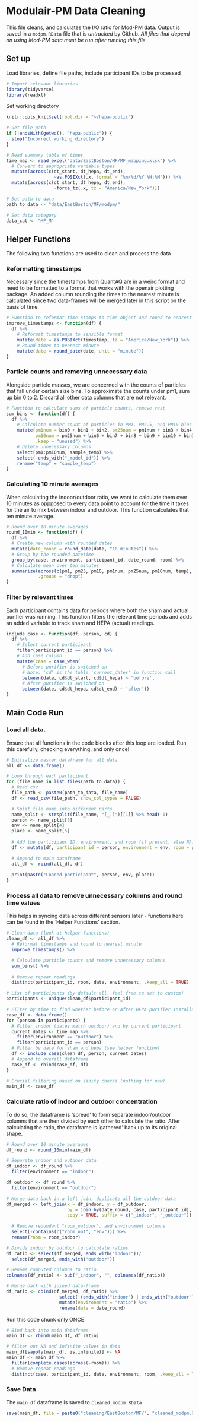 # Modulair-PM Data Cleaning
This file cleans, and calculates the I/O ratio for Mod-PM data. Output is saved in a `modpm.RData` file that is *untracked* by Github. *All files that depend on using Mod-PM data must be run after running this file.*


## Set up
Load libraries, define file paths, include participant IDs to be processed
```r
# Import relevant libraries
library(tidyverse)
library(readxl)
```
Set working directory
```r
knitr::opts_knit$set(root.dir = "~/hepa-public")
```

```r
# Get file path
if (!endsWith(getwd(), "hepa-public")) {
  stop("Incorrect working directory")
}
```

```r
# Read summary table of times
time_map <- read_excel("data/EastBoston/MF/MF_mapping.xlsx") %>%
  # Convert to appropriate variable types
  mutate(across(c(dt_start, dt_hepa, dt_end), 
                  ~as.POSIXct(.x, format = "%m/%d/%Y %H:%M"))) %>%
  mutate(across(c(dt_start, dt_hepa, dt_end), 
                  ~force_tz(.x, tz = "America/New_York")))
```


```r
# Set path to data
path_to_data <- "data/EastBoston/MF/modpm/"

# Set data category
data_cat <- "MF_M"
```

## Helper Functions
The following two functions are used to clean and process the data

### Reformatting timestamps
Necessary since the timestamps from QuantAQ are in a weird format and need to be formatted to a format that works with the openair plotting package. An added column rounding the times to the nearest minute is calculated since two data-frames will be merged later in this script on the basis of time.

```r
# Function to reformat time-stamps to time object and round to nearest minute
improve_timestamps <- function(df) {
  df %>%
    # Reformat timestamps to sensible format
    mutate(date = as.POSIXct(timestamp, tz = "America/New_York")) %>%
    # Round times to nearest minute
    mutate(date = round_date(date, unit = "minute"))
}
```

### Particle counts and removing unnecessary data
Alongside particle masses, we are concerned with the counts of particles that fall under certain size bins. To approximate the counts under pm1, sum up bin 0 to 2. Discard all other data columns that are not relevant.
```r
# Function to calculate sums of particle counts, remove rest
sum_bins <- function(df) {
  df %>%
    # Calculate number count of particles in PM1, PM2.5, and PM10 bins
    mutate(pm1num = bin0 + bin1 + bin2, pm25num = pm1num + bin3 + bin4 + bin5,
           pm10num = pm25num + bin6 + bin7 + bin8 + bin9 + bin10 + bin11, 
           .keep = "unused") %>%
    # Delete unnecessary columns
    select(pm1:pm10num, sample_temp) %>%
    select(-ends_with("_model_id")) %>%
    rename("temp" = "sample_temp")
}

```

### Calculating 10 minute averages
When calculating the indoor/outdoor ratio, we want to calculate them over 10 minutes as oppposed to every data point to account for the time it takes for the air to mix between indoor and outdoor. This function calculates that ten minute average.
```r
# Round over 10 minute averages
round_10min <- function(df) {
  df %>%
  # Create new column with rounded dates
  mutate(date_round = round_date(date, "10 minutes")) %>%
  # Group by the rounded datetime
  group_by(case, environment, participant_id, date_round, room) %>%
  # Calculate mean over ten minutes
  summarize(across(c(pm1, pm25, pm10, pm1num, pm25num, pm10num, temp), mean), 
            .groups = "drop")
}

```

### Filter by relevant times
Each participant contains data for periods where both the sham and actual purifier was running. This function filters the relevant time periods and adds an added variable to track sham and HEPA (actual) readings.
```r
include_case <- function(df, person, cd) {
  df %>%
    # Select current participant
    filter(participant_id == person) %>%
    # Add case column
    mutate(case = case_when(
      # Before purifier is switched on
      # Note: 'cd' is the table 'current_dates' in function call
      between(date, cd$dt_start, cd$dt_hepa) ~ 'before',
      # After purifier is switched on
      between(date, cd$dt_hepa, cd$dt_end) ~ 'after'))
}
```

## Main Code Run
### Load all data. 
Ensure that all functions in the code blocks after this loop are loaded. Run this carefully, checking everything, and only once!
```r
# Initialize master dataframe for all data
all_df <- data.frame()

# Loop through each participant
for (file_name in list.files(path_to_data)) {
  # Read csv
  file_path <- paste0(path_to_data, file_name)
  df <- read_csv(file_path, show_col_types = FALSE)

  # Split file name into different parts
  name_split <- strsplit(file_name, "[_.]")[[1]] %>% head(-1)
  person <- name_split[3]
  env <- name_split[4]
  place <- name_split[5]
  
  # Add the participant ID, environment, and room (if present, else NA)
  df <- mutate(df, participant_id = person, environment = env, room = place)

  # Append to main dataframe
  all_df <- rbind(all_df, df)
  
  print(paste("Loaded participant", person, env, place))
}

```

### Process all data to remove unnecessary columns and round time values 
This helps in syncing data across different sensors later - functions here can be found in the 'Helper Functions' section.
```r
# Clean data (look at helper functions)
clean_df <- all_df %>%
  # Reformat timestamps and round to nearest minute
  improve_timestamps() %>%

  # Calculate particle counts and remove unnecessary columns
  sum_bins() %>%
  
  # Remove repeat readings
  distinct(participant_id, room, date, environment, .keep_all = TRUE)
```


```r
# List of participants (by default all, feel free to set to custom)
participants <- unique(clean_df$participant_id)

# Filter by time to find whether before or after HEPA purifier installation
case_df <- data.frame()
for (person in participants) {
  # Filter indoor (dates match outdoor) and by current participant
  current_dates <- time_map %>% 
    filter(environment == "outdoor") %>%
    filter(participant_id == person)
  # Filter by date for sham and hepa (see helper function)
  df <- include_case(clean_df, person, current_dates)
  # Append to overall dataframe
  case_df <- rbind(case_df, df)
}
```

```r
# Crucial filtering based on sanity checks (nothing for now)
main_df <- case_df
```

### Calculate ratio of indoor and outdoor concentration
To do so, the dataframe is 'spread' to form separate indoor/outdoor columns that are then divided by each other to calculate the ratio. After calculating the ratio, the dataframe is 'gathered' back up to its original shape.

```r
# Round over 10 minute averages
df_round <- round_10min(main_df)
```

```r
# Separate indoor and outdoor data
df_indoor <- df_round %>%
  filter(environment == "indoor")

df_outdoor <- df_round %>%
  filter(environment == "outdoor")

# Merge data back in a left join, duplicate all the outdoor data
df_merged <- left_join(x = df_indoor, y = df_outdoor,
                       by = join_by(date_round, case, participant_id),
                       copy = TRUE, suffix = c("_indoor", "_outdoor")) %>%
  
  # Remove redundant "room_outdoor", and environment columns
  select(-contains(c("room_out", "env"))) %>% 
  rename(room = room_indoor)

# Divide indoor by outdoor to calculate ratios
df_ratio <- select(df_merged, ends_with("indoor"))/
  select(df_merged, ends_with("outdoor"))

# Rename computed columns to ratio
colnames(df_ratio) <- sub("_indoor", "", colnames(df_ratio))

# Merge back with joined data-frame
df_ratio <- cbind(df_merged, df_ratio) %>%
                    select(!(ends_with("indoor") | ends_with("outdoor"))) %>%
                    mutate(environment = "ratio") %>%
                    rename(date = date_round)
```

Run this code chunk only ONCE
```r
# Bind back into main dataframe
main_df <- rbind(main_df, df_ratio)

# filter out NA and infinite values in data
main_df[sapply(main_df, is.infinite)] <- NA
main_df <- main_df %>%
  filter(complete.cases(across(-room))) %>%
  # Remove repeat readings
  distinct(case, participant_id, date, environment, room, .keep_all = TRUE)
```


### Save Data
The `main_df` dataframe is saved to `cleaned_modpm.RData`
```r
save(main_df, file = paste0("cleaning/EastBoston/MF/", "cleaned_modpm.RData"))
```
